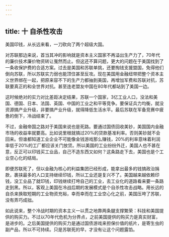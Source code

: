 ```yaml
---
---
---
```

title: 十 自杀性攻击
---



美国印钱，从长远来看，一刀砍向了两个超级大国。

对苏联那边来说，首当其冲的影响就是资本主义国家不再溢出生产力了，70年代的廉价技术廉价物资转让戛然而止。但这还不算问题，更大的问题在于美国找到了一条收保护费的合适方案。过去是美国和苏联单挑，还要掏钱支援盟国，免得他们倒向苏联，所以苏联实力弱也能顶住甚至反攻。现在美国用金融纽带把整个资本主义世界绑在一起，把原来容不下的生产力都抽到美国，再增加军费和苏联对抗，苏联要真正的和全世界对抗。甚至连老盟友中国在80年代都站到了美国一边。

这时候绝对的实力对比差距决定结果，苏联一个国家，3亿工业人口，没法和美国、德国、日本、法国、英国、中国的工业之和平等竞争。要保证兵力均衡，就没资源搞产业升级，非要搞产业升级，就得降低生活水平。最后苏联在军备竞赛中疲惫的倒下，冷战结束了。

不过，金融帝国之路对于美国来说也是死路。要通过国债回收美钞，美国国内金融市场的收益率就要高。比如说里根就搞过20%的贷款基准利率。否则美钞就不会回来。但谁都知道工业企业不可能像金钱游戏那么赚钱，20%的利率意味着利润率低于20%的工厂都应该关门放贷。所以美国的工业纷纷外迁，美国人也不甚在意，反正可以印钱买工业品，自己不造东西又如何？这条路走下去，美国也是个工业空心化的结局。

即便苏联死了，但以金融为核心的利益集团已经形成，能拿出最多的钱搞政治捐款，裹挟最多的人口支持继续印钱，所以工业还是复兴不了。美国越来越依赖印钱，没工业品了就印钱，印钱继续打垮自己的工业，去工业化的道路看来要一条路走到黑。所以，客观上美国在冷战后期的发展模式是个自杀性攻击战略。用长远的自杀来换取短期的工业物资充裕，幸而幸而在工业空心化之前，美国压垮了苏联，没有弄巧成拙。

如此说来，整个冷战时期的资本主义一以贯之地靠两条腿支撑繁荣：科技和美国提供的购买力。不过以70年代危机为分界点，之前美国提供的购买力是真实财富，是进步的。之后美国提供的购买力是通过国债游戏来担保价值的纸片，是寄生虫的副产品，所以不可持续。只是苏联死的早，才没有让这个问题露馅。